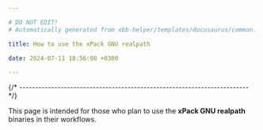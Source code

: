 ```yaml
---

# DO NOT EDIT!
# Automatically generated from xbb-helper/templates/docusaurus/common.

title: How to use the xPack GNU realpath

date: 2024-07-11 18:56:00 +0300

---
```




{/* ------------------------------------------------------------------------ */}

This page is intended for those who plan
to use the **xPack GNU realpath** binaries in their workflows.

<Versioning/>

<LibrariesAndRpath/>

<More/>

<UseInTesting/>
